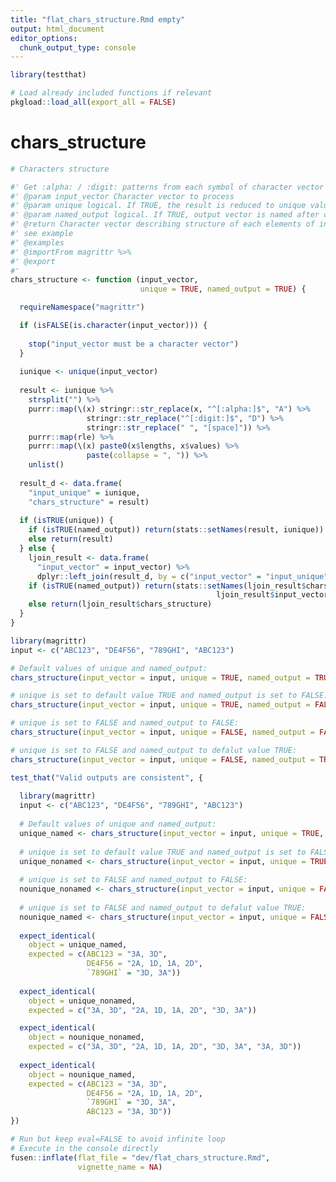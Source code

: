 ```yaml
---
title: "flat_chars_structure.Rmd empty"
output: html_document
editor_options: 
  chunk_output_type: console
---
```


```r
library(testthat)
```

```r
# Load already included functions if relevant
pkgload::load_all(export_all = FALSE)
```

# chars_structure

```r
# Characters structure

#' Get :alpha: / :digit: patterns from each symbol of character vector
#' @param input_vector Character vector to process
#' @param unique logical. If TRUE, the result is reduced to unique values.
#' @param named_output logical. If TRUE, output vector is named after corresponding input values. 
#' @return Character vector describing structure of each elements of input_vector,
#' see example
#' @examples
#' @importFrom magrittr %>%
#' @export
#'
chars_structure <- function (input_vector, 
                             unique = TRUE, named_output = TRUE) {

  requireNamespace("magrittr")

  if (isFALSE(is.character(input_vector))) {
    
    stop("input_vector must be a character vector")
  }
  
  iunique <- unique(input_vector)
  
  result <- iunique %>%
    strsplit("") %>%
    purrr::map(\(x) stringr::str_replace(x, "^[:alpha:]$", "A") %>%
                 stringr::str_replace("^[:digit:]$", "D") %>%
                 stringr::str_replace(" ", "[space]")) %>%
    purrr::map(rle) %>%
    purrr::map(\(x) paste0(x$lengths, x$values) %>%
                 paste(collapse = ", ")) %>%
    unlist()
  
  result_d <- data.frame(
    "input_unique" = iunique, 
    "chars_structure" = result)
  
  if (isTRUE(unique)) {
    if (isTRUE(named_output)) return(stats::setNames(result, iunique)) 
    else return(result)
  } else {
    ljoin_result <- data.frame(
      "input_vector" = input_vector) %>% 
      dplyr::left_join(result_d, by = c("input_vector" = "input_unique"))
    if (isTRUE(named_output)) return(stats::setNames(ljoin_result$chars_structure, 
                                              ljoin_result$input_vector))
    else return(ljoin_result$chars_structure)
  }
}
```

```r
library(magrittr)
input <- c("ABC123", "DE4F56", "789GHI", "ABC123")

# Default values of unique and named_output: 
chars_structure(input_vector = input, unique = TRUE, named_output = TRUE)

# unique is set to default value TRUE and named_output is set to FALSE: 
chars_structure(input_vector = input, unique = TRUE, named_output = FALSE)

# unique is set to FALSE and named_output to FALSE: 
chars_structure(input_vector = input, unique = FALSE, named_output = FALSE)

# unique is set to FALSE and named_output to defalut value TRUE: 
chars_structure(input_vector = input, unique = FALSE, named_output = TRUE)
```

```r
test_that("Valid outputs are consistent", {
  
  library(magrittr)
  input <- c("ABC123", "DE4F56", "789GHI", "ABC123")
  
  # Default values of unique and named_output: 
  unique_named <- chars_structure(input_vector = input, unique = TRUE, named_output = TRUE)
  
  # unique is set to default value TRUE and named_output is set to FALSE: 
  unique_nonamed <- chars_structure(input_vector = input, unique = TRUE, named_output = FALSE)
  
  # unique is set to FALSE and named_output to FALSE: 
  nounique_nonamed <- chars_structure(input_vector = input, unique = FALSE, named_output = FALSE)
  
  # unique is set to FALSE and named_output to defalut value TRUE: 
  nounique_named <- chars_structure(input_vector = input, unique = FALSE, named_output = TRUE)
  
  expect_identical(
    object = unique_named, 
    expected = c(ABC123 = "3A, 3D", 
                 DE4F56 = "2A, 1D, 1A, 2D", 
                 `789GHI` = "3D, 3A"))
  
  expect_identical(
    object = unique_nonamed, 
    expected = c("3A, 3D", "2A, 1D, 1A, 2D", "3D, 3A"))

  expect_identical(
    object = nounique_nonamed, 
    expected = c("3A, 3D", "2A, 1D, 1A, 2D", "3D, 3A", "3A, 3D"))
    
  expect_identical(
    object = nounique_named, 
    expected = c(ABC123 = "3A, 3D", 
                 DE4F56 = "2A, 1D, 1A, 2D", 
                 `789GHI` = "3D, 3A", 
                 ABC123 = "3A, 3D"))
})
```


```r
# Run but keep eval=FALSE to avoid infinite loop
# Execute in the console directly
fusen::inflate(flat_file = "dev/flat_chars_structure.Rmd", 
               vignette_name = NA)
```

